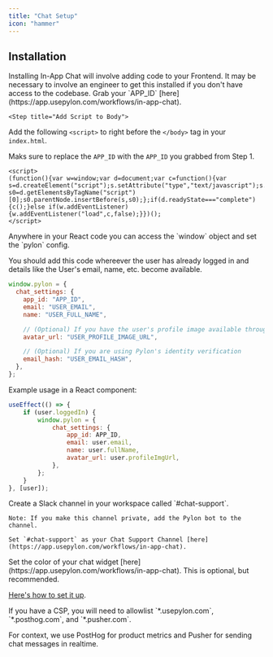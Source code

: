 ```yaml
---
title: "Chat Setup"
icon: "hammer"
---
```


## Installation

<Note>
  Installing In-App Chat will involve adding code to your Frontend. It may be
  necessary to involve an engineer to get this installed if you don't have
  access to the codebase.
</Note>

<Steps>
  <Step title="Getting Started">
Grab your `APP_ID` [here](https://app.usepylon.com/workflows/in-app-chat).
  </Step>

    <Step title="Add Script to Body">
Add the following `<script>` to right before the `</body>` tag in your `index.html`.

Maks sure to replace the `APP_ID` with the `APP_ID` you grabbed from Step 1. 
```markup
<script>
(function(){var w=window;var d=document;var c=function(){var s=d.createElement("script");s.setAttribute("type","text/javascript");s.setAttribute("async","true");s.setAttribute("src","https://widget.usepylon.com/widget/APP_ID");var s0=d.getElementsByTagName("script")[0];s0.parentNode.insertBefore(s,s0);};if(d.readyState==="complete"){c();}else if(w.addEventListener){w.addEventListener("load",c,false);}})();
</script>
```

  </Step>
  <Step title="Enable the Chat Widget">
Anywhere in your React code you can access the `window` object and set the `pylon` config.

You should add this code whereever the user has already logged in and details like the User's email, name, etc. become available.

```js
window.pylon = {
  chat_settings: {
    app_id: "APP_ID",
    email: "USER_EMAIL",
    name: "USER_FULL_NAME",

    // (Optional) If you have the user's profile image available through something like Auth0
    avatar_url: "USER_PROFILE_IMAGE_URL",

    // (Optional) If you are using Pylon's identity verification
    email_hash: "USER_EMAIL_HASH",
  },
};
```

Example usage in a React component:
```js
useEffect(() => {
    if (user.loggedIn) {
        window.pylon = {
            chat_settings: {
                app_id: APP_ID,
                email: user.email,
                name: user.fullName,
                avatar_url: user.profileImgUrl,
            },
        };
    }
}, [user]);
```
  </Step>

<Step title="Setup Chat Support Alerts Channel">
    Create a Slack channel in your workspace called `#chat-support`. 
    
    Note: If you make this channel private, add the Pylon bot to the channel.

    Set `#chat-support` as your Chat Support Channel [here](https://app.usepylon.com/workflows/in-app-chat).
</Step>

<Step title="Chat Widget Color">
  Set the color of your chat widget [here](https://app.usepylon.com/workflows/in-app-chat).
</Step>

<Step title="Identity Verification">
  This is optional, but recommended.

  [Here's how to set it up](https://app.usepylon.com/workflows/in-app-chat).
</Step>

<Step title="Content Security Policy">
  If you have a CSP, you will need to allowlist `*.usepylon.com`,
  `*.posthog.com`, and `*.pusher.com`. 
  
  For context, we use PostHog for product
  metrics and Pusher for sending chat messages in realtime.
</Step>

<Step title="All Done!">
</Step>
</Steps>

